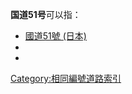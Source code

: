 '''国道51号'''可以指：
* [[國道51號_(日本)|國道51號 (日本)]]
* {{link-fr|国道51号 (法国)|Route nationale 51 (France)}}
* {{link-ko|國道51號 (韓國)|국도 제51호선 (대한민국)}}

{{Roadindex}}
[[Category:相同編號道路索引|Category:相同編號道路索引]]